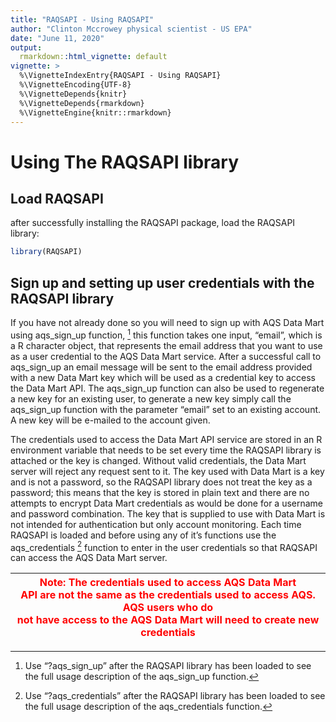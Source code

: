 ```yaml
---
title: "RAQSAPI - Using RAQSAPI"
author: "Clinton Mccrowey physical scientist - US EPA"
date: "June 11, 2020"
output:
  rmarkdown::html_vignette: default
vignette: >
  %\VignetteIndexEntry{RAQSAPI - Using RAQSAPI}
  %\VignetteEncoding{UTF-8}
  %\VignetteDepends{knitr}
  %\VignetteDepends{rmarkdown}
  %\VignetteEngine{knitr::rmarkdown}
---
```


# Using The RAQSAPI library

## Load RAQSAPI                           
  after successfully installing the RAQSAPI package, load the RAQSAPI library: 

```R
library(RAQSAPI)
```

## Sign up and setting up user credentials with the RAQSAPI library

If you have not already done so you will need to sign up with AQS Data Mart
  using aqs_sign_up function, ^[Use "?aqs_sign_up" after the RAQSAPI library has
  been loaded to see the full usage description of the aqs_sign_up
  function.] this function takes one input, "email", which is a R
  character object, that represents the email address that you want to use
  as a user credential to the AQS Data Mart service. After a successful call to
  aqs_sign_up an email message will be sent to the email address provided
  with a new Data Mart key which will be used as a credential key to access the
  Data Mart API. The aqs_sign_up function can also be used to regenerate a
  new key for an existing user, to generate a new key simply call the
  aqs_sign_up function with the parameter "email" set to an existing
  account. A new key will be e-mailed to the account given.

The credentials used to access the Data Mart API service are stored in an R
  environment variable that needs to be set every time the RAQSAPI library is
  attached or the key is changed. Without valid credentials, the Data Mart
  server will reject any request sent to it. The key used with Data Mart is a
  key and is not a password, so the RAQSAPI library does not treat the key as a
  password; this means that the key is stored in plain text and there are no
  attempts to encrypt Data Mart credentials as would be done for a username and
  password combination. The key that is supplied to use with Data Mart is not
  intended for authentication but only account monitoring. Each time RAQSAPI is
  loaded and before using any of it's functions use the aqs_credentials ^[Use
  "?aqs_credentials" after the RAQSAPI library has been loaded to see the full
  usage description of the aqs_credentials function.] function
  to enter in the user credentials so that RAQSAPI can access the AQS Data Mart
  server.

| <span style="color:red"> Note: The credentials used to access AQS Data Mart \
API are not the same as the credentials used to access AQS. AQS users who do \
not have access to the AQS Data Mart will need to create new credentials \
</span> |
| -- |
